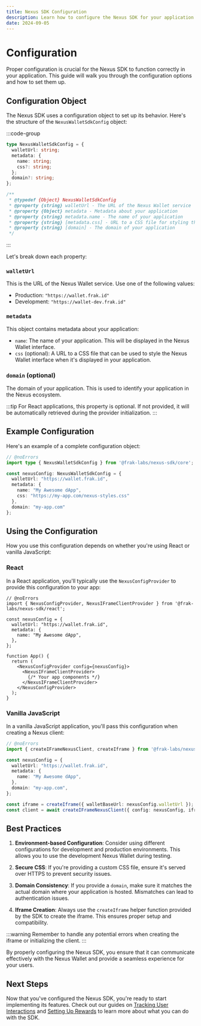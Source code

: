 ```yaml
---
title: Nexus SDK Configuration
description: Learn how to configure the Nexus SDK for your application
date: 2024-09-05
---
```


# Configuration

Proper configuration is crucial for the Nexus SDK to function correctly in your application. This guide will walk you through the configuration options and how to set them up.

## Configuration Object

The Nexus SDK uses a configuration object to set up its behavior. Here's the structure of the `NexusWalletSdkConfig` object:

:::code-group

```ts twoslash [TypeScript]
type NexusWalletSdkConfig = {
  walletUrl: string;
  metadata: {
    name: string;
    css?: string;
  };
  domain?: string;
};
```

```js [JavaScript]
/**
 * @typedef {Object} NexusWalletSdkConfig
 * @property {string} walletUrl - The URL of the Nexus Wallet service
 * @property {Object} metadata - Metadata about your application
 * @property {string} metadata.name - The name of your application
 * @property {string} [metadata.css] - URL to a CSS file for styling the Nexus Wallet interface
 * @property {string} [domain] - The domain of your application
 */
```

:::

Let's break down each property:

### `walletUrl`

This is the URL of the Nexus Wallet service. Use one of the following values:

- Production: `"https://wallet.frak.id"`
- Development: `"https://wallet-dev.frak.id"`

### `metadata`

This object contains metadata about your application:

- `name`: The name of your application. This will be displayed in the Nexus Wallet interface.
- `css` (optional): A URL to a CSS file that can be used to style the Nexus Wallet interface when it's displayed in your application.

### `domain` (optional)

The domain of your application. This is used to identify your application in the Nexus ecosystem.

:::tip
For React applications, this property is optional. If not provided, it will be automatically retrieved during the provider initialization.
:::

## Example Configuration

Here's an example of a complete configuration object:

```ts twoslash
// @noErrors
import type { NexusWalletSdkConfig } from '@frak-labs/nexus-sdk/core';

const nexusConfig: NexusWalletSdkConfig = {
  walletUrl: "https://wallet.frak.id",
  metadata: {
    name: "My Awesome dApp",
    css: "https://my-app.com/nexus-styles.css"
  },
  domain: "my-app.com"
};
```

## Using the Configuration

How you use this configuration depends on whether you're using React or vanilla JavaScript:

### React

In a React application, you'll typically use the `NexusConfigProvider` to provide this configuration to your app:

```tsx twoslash
// @noErrors
import { NexusConfigProvider, NexusIFrameClientProvider } from '@frak-labs/nexus-sdk/react';

const nexusConfig = {
  walletUrl: "https://wallet.frak.id",
  metadata: {
    name: "My Awesome dApp",
  },
};

function App() {
  return (
    <NexusConfigProvider config={nexusConfig}>
      <NexusIFrameClientProvider>
        {/* Your app components */}
      </NexusIFrameClientProvider>
    </NexusConfigProvider>
  );
}
```

### Vanilla JavaScript

In a vanilla JavaScript application, you'll pass this configuration when creating a Nexus client:

```ts twoslash
// @noErrors
import { createIFrameNexusClient, createIframe } from '@frak-labs/nexus-sdk/core';

const nexusConfig = {
  walletUrl: "https://wallet.frak.id",
  metadata: {
    name: "My Awesome dApp",
  },
  domain: "my-app.com",
};

const iframe = createIframe({ walletBaseUrl: nexusConfig.walletUrl });
const client = await createIFrameNexusClient({ config: nexusConfig, iframe });
```

## Best Practices

1. **Environment-based Configuration**: Consider using different configurations for development and production environments. This allows you to use the development Nexus Wallet during testing.

2. **Secure CSS**: If you're providing a custom CSS file, ensure it's served over HTTPS to prevent security issues.

3. **Domain Consistency**: If you provide a `domain`, make sure it matches the actual domain where your application is hosted. Mismatches can lead to authentication issues.

4. **Iframe Creation**: Always use the `createIframe` helper function provided by the SDK to create the iframe. This ensures proper setup and compatibility.

:::warning
Remember to handle any potential errors when creating the iframe or initializing the client.
:::

By properly configuring the Nexus SDK, you ensure that it can communicate effectively with the Nexus Wallet and provide a seamless experience for your users.

## Next Steps

Now that you've configured the Nexus SDK, you're ready to start implementing its features. Check out our guides on [Tracking User Interactions](/wallet-sdk/core-concepts/interactions) and [Setting Up Rewards](/wallet-sdk/core-concepts/rewards-and-campaigns) to learn more about what you can do with the SDK.
